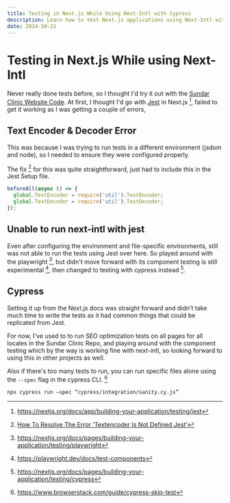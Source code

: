 ```yaml
---
title: Testing in Next.js While Using Next-Intl with Cypress
description: Learn how to test Next.js applications using Next-Intl with Cypress. Follow this guide to set up and run tests, handle common issues, and optimize your testing workflow.
date: 2024-10-21
---
```


# Testing in Next.js While using Next-Intl

Never really done tests before, so I thought I'd try it out with the [Sundar Clinic Website Code](https://github.com/Sundar-Clinic/Main-Website). At first, I thought I'd go with [Jest](https://jestjs.io/) in Next.js [^1], failed to get it working as I was getting a couple of errors,

## Text Encoder & Decoder Error

This was because I was trying to run tests in a different environment (jsdom and node), so I needed to ensure they were configured properly.

The fix [^2] for this was quite straightforward, just had to include this in the Jest Setup file.

```js
beforeAll(async () => {
  global.TextEncoder = require('util').TextEncoder;
  global.TextDecoder = require('util').TextDecoder;
});
```

## Unable to run next-intl with jest

Even after configuring the environment and file-specific environments, still was not able to run the tests using Jest over here. So played around with the playwright [^3], but didn't move forward with its component testing is still experimental [^4], then changed to testing with cypress instead [^5].

## Cypress

Setting it up from the Next.js docs was straight forward and didn't take much time to write the tests as it had common things that could be replicated from Jest.

For now, I've used to to run SEO optimization tests on all pages for all locales in the Sundar Clinic Repo, and playing around with the component testing which by the way is working fine with next-intl, so looking forward to using this in other projects as well.

Also if there's too many tests to run, you can run specific files alone using the `--spec` flag in the cypress CLI. [^6]

```bash
npx cypress run –spec “cypress/integration/sanity.cy.js”
```

[^1]: https://nextjs.org/docs/app/building-your-application/testing/jest

[^2]: [How To Resolve The Error 'Textencoder Is Not Defined Jest’](https://www.dhiwise.com/post/how-to-resolve-the-error-textencoder-is-not-defined-jes)

[^3]: https://nextjs.org/docs/pages/building-your-application/testing/playwright

[^4]: https://playwright.dev/docs/test-components

[^5]: https://nextjs.org/docs/pages/building-your-application/testing/cypress

[^6]: https://www.browserstack.com/guide/cypress-skip-test
